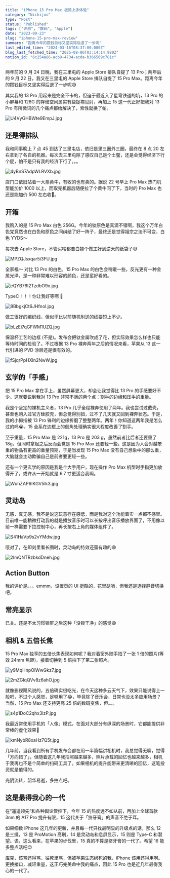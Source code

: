 ```yaml
---
title: "iPhone 15 Pro Max 极简上手体验"
category: "Nichijou"
type: "Post"
status: "Published"
tags: ["评测", "数码", "Apple"]
date: "2023-09-23"
slug: "iphone-15-pro-max-review"
summary: "距离今年的攒钱目标又坚实得后退了一步呢"
last_edited_time: "2024-03-16T08:37:00.000Z"
blog_last_fetched_time: "2025-08-06T03:14:14.980Z"
notion_id: "6c254a86-acb8-4734-acda-b366569c781c"
---
```



两年前的 9 月 24 日晚，我在三里屯的 Apple Store 排队自提了 13 Pro；两年后的 9 月 22 日，我又在三里屯的 Apple Store 排队自提了 15 Pro Max。距离今年的攒钱目标又坚实得后退了一步呢😅


其实我的 13 Pro 用起来是完全不卡的，但迫于最近入了星穹铁道的坑，13 Pro 的小屏幕和 128G 的存储空间属实有些捉襟见肘，再加上 15 这一代正好把我对 13 Pro 有所微词的几个痛点都给解决了，索性就换了帕。


![U4VyGHBWte9EmpJ.jpg](https://cdn.sa.net/2024/03/16/U4VyGHBWte9EmpJ.jpg)


## 还是得排队


我和同事晚上 7 点 45 到达了三里屯店，依旧是里三圈外三圈，最终在 8 点 20 左右拿到了各自的机器。每次去三里屯除了感叹自己是个土鳖，还是会觉得经济下行个屁，怕不是只有我的经济下行了。。。


![4yBnS7AdpWLRVXb.jpg](https://cdn.sa.net/2024/03/16/4yBnS7AdpWLRVXb.jpg)


店门口依旧站着一大票黄牛，有收的也有卖的。据说 22 号早上 Pro Max 热门机型能加价 1000 以上，而取完机器后随便拉了个黄牛问了下，当时的 Pro Max 也还是能加价 500 左右收🥲。


## 开箱


我购入的是 15 Pro Max 白色 256G。今年的钛原色是真滴不错啊，我这个万年白色党竟然也在白色和原色之间纠结了好一阵子，最终还是觉得祖宗之法不可变，白色 YYDS～


每次去 Apple Store，不管买啥都要白嫖个做工好到逆天的纸袋子😅


![MPZQJsxqar5i3FU.jpg](https://cdn.sa.net/2024/03/16/MPZQJsxqar5i3FU.jpg)


全家福～ 对比 13 Pro 的白色，15 Pro Max 的白色会稍暖一些，反光更有一种金属光泽，是一种非常难以形容的颜色，还是蛮好看的。


![eQYB76I2TzdbO9x.jpg](https://cdn.sa.net/2024/03/16/eQYB76I2TzdbO9x.jpg)


TypeC！！！你让我好等啊 🫠


![8BbgkjCt6JHfnol.jpg](https://cdn.sa.net/2024/03/16/8BbgkjCt6JHfnol.jpg)


做工很好的编织线，但似乎比以前随机附送的线要短上不少。


![bLzEi7qGFWM1UZQ.jpg](https://cdn.sa.net/2024/03/16/bLzEi7qGFWM1UZQ.jpg)


保温杯工艺的边框 (不是)。发布会把钛金属吹成了花，但实际效果怎么样也只能等待时间的检验了。不过根据 13 Pro 裸奔两年之后的情况来看，苹果从 13 这一代引进的 PVD 涂层还是很有效的。


![fSjqrPpHXln2NwW.jpg](https://cdn.sa.net/2024/03/16/fSjqrPpHXln2NwW.jpg)


## 玄学的「手感」


把 15 Pro Max 拿在手上，虽然屏幕更大，却会让我觉得比 13 Pro 的手感要好不少。这就要说到我对 13 Pro 非常不满的两个点：割手的边缘和压手的重量。


我是个坚定的裸机主义者，13 Pro 几乎全程裸奔使用了两年。我也尝试过戴壳，甚至也购入过官方硅胶壳，但总觉得别扭，过不了几天就又回到裸奔状态。于是，我的小拇指被 13 Pro 锋利的边缘折磨了整整两年。两年！你知道这两年我是怎么过的吗😭。15 全系在边框上的倒角处理确实很大程度改善了割手。


至于重量，15 Pro Max 是 221g，13 Pro 是 203 g，虽然前者比后者还要重了 18g，但同时拿起之后反而会觉是 15 Pro Max 还要轻一些。这是因为人会对越笨重的物品有更高的重量预期，于是当发现 15 Pro Max 没有自己想象中的那么重，大脑就会主动欺骗自己是前者要更轻一些。


还有一个更玄学的原因是我是个大手用户，现在操作 Pro Max 机型时手指更加放得开了。或许从一开始就是 6.7 寸更适合我啊。


![WuhZAP6IKGV5lk3.jpg](https://cdn.sa.net/2024/03/16/WuhZAP6IKGV5lk3.jpg)


## **灵动岛**


无感，真无感，我不是说这玩意存在感低，而是我对这个功能着实一点都不感冒。目前唯一能稍微打动我的就是播放音乐时可以长按呼出音乐播放界面了，不用像以前一样需要下拉控制中心，再长按右上角的媒体组件了。


![S41HaVp9s2vYMdw.jpg](https://cdn.sa.net/2024/03/16/S41HaVp9s2vYMdw.jpg)


哦对了，在即刻里看长图时，灵动岛的特效还蛮有趣的😄


![2ImQNTRzbkdDneh.jpg](https://cdn.sa.net/2024/03/16/2ImQNTRzbkdDneh.jpg)


## Action Button


我的评价是。。。emmm，设置页的 UI 挺酷的，花里胡哨，但我还是选择静音切换吧。


## 常亮显示


已关。还是不太习惯锁屏之后这种「没锁干净」的感觉😅


## 相机 & 五倍长焦


15 Pro Max 独享的五倍长焦表现如何呢？我对着窗外随手拍了一张 1 倍的照片(等效 24mm 焦距)，接着切换到 5 倍拍下了第二张照片。


![y9MqHnpOlWwGkz7.jpg](https://cdn.sa.net/2024/03/16/y9MqHnpOlWwGkz7.jpg)


![2mZGIqQVv8z6ahO.jpg](https://cdn.sa.net/2024/03/16/2mZGIqQVv8z6ahO.jpg)


就像影视飓风说的，五倍确实很吃光，在今天这种多云天气下，效果只能说得上一般吧，不过个人感觉，足够用了😂，毕竟除了音乐会，日常也没太多应用场景？当然，15 Pro Max 还支持更高 25 倍的数码变焦，但。。。


![s4p1DoC2qhx3lzP.jpg](https://cdn.sa.net/2024/03/16/s4p1DoC2qhx3lzP.jpg)


我最近常使用手机的「人像」模式，在面对大部分有纵深的场景时，它都能提供非常棒的虚化效果🤞


![kmNybR8xaHz7Q5t.jpg](https://cdn.sa.net/2024/03/16/kmNybR8xaHz7Q5t.jpg)


几年前，当我看到所有手机发布会都在用一半篇幅讲相机时，我总觉得无聊，觉得「方向错了」，但随着这几年我拍照越来越多，照片承载的回忆也越来越多，相机于我再也不是个简单的扫码工具了。如果相机的提升能带来更清晰的回忆，这笔投资就是值得的。


光阴流转，韶华易逝，多拍点吧。


## 这是最得我心的一代


在“遥遥领先”和各种舆论管控下，今年 15 的热度远不如从前，再加上全球首款 3nm 的 A17 Pro 提升有限，15 这代关于「挤牙膏」的声音不绝于耳。


如果细数 iPhone 这几年的更新，并且每一代只找最明显的升级点的话，那么 12 是三摄，13 是 ProMotion 高刷，14 是灵动岛和息屏显示，15 则是 Type-C 和潜望。诶，这么看来，在苹果的步伐里，15 真的不算是挤牙膏的一代了。希望 16 能多整点活吧😌


库克，该骂还得骂，往死里骂，但被苹果生态绑死的我，iPhone 该用还得用啊。更换接口，减轻重量，这正巧完美命中我的痛点，因此 15 Pro 也是近几年最得我心的一代了。

